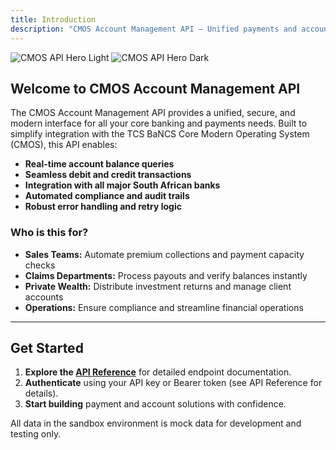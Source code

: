 ```yaml
---
title: Introduction
description: "CMOS Account Management API – Unified payments and account operations for modern financial services."
---
```


<img
  className="block dark:hidden"
  src="/images/hero-light.png"
  alt="CMOS API Hero Light"
/>
<img
  className="hidden dark:block"
  src="/images/hero-dark.png"
  alt="CMOS API Hero Dark"
/>

## Welcome to CMOS Account Management API

The CMOS Account Management API provides a unified, secure, and modern interface for all your core banking and payments needs. Built to simplify integration with the TCS BaNCS Core Modern Operating System (CMOS), this API enables:

- **Real-time account balance queries**
- **Seamless debit and credit transactions**
- **Integration with all major South African banks**
- **Automated compliance and audit trails**
- **Robust error handling and retry logic**

### Who is this for?
- **Sales Teams:** Automate premium collections and payment capacity checks
- **Claims Departments:** Process payouts and verify balances instantly
- **Private Wealth:** Distribute investment returns and manage client accounts
- **Operations:** Ensure compliance and streamline financial operations

---

## Get Started

1. **Explore the [API Reference](/api-reference/introduction)** for detailed endpoint documentation.
2. **Authenticate** using your API key or Bearer token (see API Reference for details).
3. **Start building** payment and account solutions with confidence.

<Info>
All data in the sandbox environment is mock data for development and testing only.
</Info>
